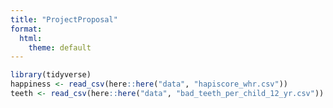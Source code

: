 ```yaml
---
title: "ProjectProposal"
format:
  html:
    theme: default
---
```


```r
library(tidyverse)
happiness <- read_csv(here::here("data", "hapiscore_whr.csv"))
teeth <- read_csv(here::here("data", "bad_teeth_per_child_12_yr.csv"))

```

